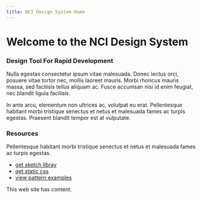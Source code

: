 ```yaml
---
title: NCI Design System Home
---
```


# Welcome to the NCI Design System

<div style={{
  flex:1,
  background:`url(${BannerImage}) center left`,
  backgroundSize: 'cover',
  content: " ",
  display: 'block',
  height: 200,
  marginBottom: 20
  }} />

<div class="grid-row">
  <div class="grid-col-9" style={{paddingRight:'2rem'}}>
  <h3>Design Tool For Rapid Development</h3>
  Nulla egestas consectetur ipsum vitae malesuada. Donec lectus orci, posuere vitae tortor nec, mollis laoreet mauris. 
  Morbi rhoncus mauris massa, sed facilisis tellus aliquam ac. Fusce accumsan nisi id enim feugiat, nec blandit ligula facilisis.

  In ante arcu, elementum non ultrices ac, volutpat eu erat. Pellentesque habitant morbi tristique senectus et netus 
  et malesuada fames ac turpis egestas. Praesent blandit tempor est at vulputate. 
  </div>
  <div class="grid-col-3">
  <h3>Resources</h3>
  Pellentesque habitant morbi tristique senectus et netus 
  et malesuada fames ac turpis egestas. 
 <ul class="usa-list usa-list--unstyled">
        <li><a class="usa-link" href="javascript:void(0);">get sketch libray</a></li>
        <li><a class="usa-link" href="javascript:void(0);">get static css</a></li>
        <li><a class="usa-link" href="javascript:void(0);">view pattern examples</a></li>
      </ul>
  </div>
</div>
This web site has content.
